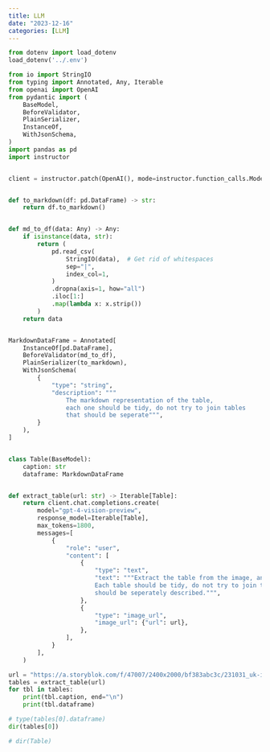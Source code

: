 ```yaml
---
title: LLM
date: "2023-12-16"
categories: [LLM]
---
```


```python
from dotenv import load_dotenv
load_dotenv('../.env')
```


```python
from io import StringIO
from typing import Annotated, Any, Iterable
from openai import OpenAI
from pydantic import (
    BaseModel,
    BeforeValidator,
    PlainSerializer,
    InstanceOf,
    WithJsonSchema,
)
import pandas as pd
import instructor


client = instructor.patch(OpenAI(), mode=instructor.function_calls.Mode.MD_JSON)


def to_markdown(df: pd.DataFrame) -> str:
    return df.to_markdown()


def md_to_df(data: Any) -> Any:
    if isinstance(data, str):
        return (
            pd.read_csv(
                StringIO(data),  # Get rid of whitespaces
                sep="|",
                index_col=1,
            )
            .dropna(axis=1, how="all")
            .iloc[1:]
            .map(lambda x: x.strip())
        )
    return data


MarkdownDataFrame = Annotated[
    InstanceOf[pd.DataFrame],
    BeforeValidator(md_to_df),
    PlainSerializer(to_markdown),
    WithJsonSchema(
        {
            "type": "string",
            "description": """
                The markdown representation of the table, 
                each one should be tidy, do not try to join tables
                that should be seperate""",
        }
    ),
]


class Table(BaseModel):
    caption: str
    dataframe: MarkdownDataFrame


def extract_table(url: str) -> Iterable[Table]:
    return client.chat.completions.create(
        model="gpt-4-vision-preview",
        response_model=Iterable[Table],
        max_tokens=1800,
        messages=[
            {
                "role": "user",
                "content": [
                    {
                        "type": "text",
                        "text": """Extract the table from the image, and describe it. 
                        Each table should be tidy, do not try to join tables that 
                        should be seperately described.""",
                    },
                    {
                        "type": "image_url",
                        "image_url": {"url": url},
                    },
                ],
            }
        ],
    )
```



```python
url = "https://a.storyblok.com/f/47007/2400x2000/bf383abc3c/231031_uk-ireland-in-three-charts_table_v01_b.png"
tables = extract_table(url)
for tbl in tables:
    print(tbl.caption, end="\n")
    print(tbl.dataframe)
```



```python
# type(tables[0].dataframe)
dir(tables[0])

# dir(Table)


```